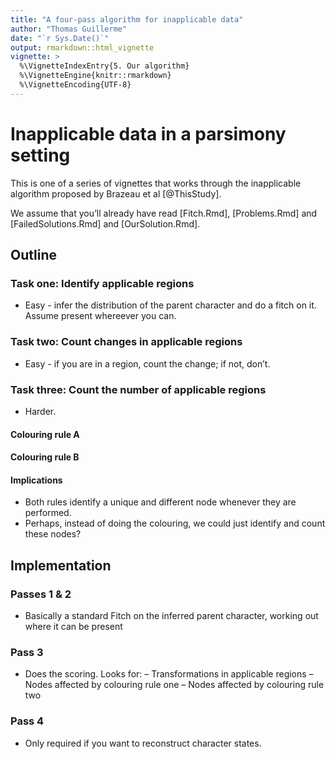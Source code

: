 ```yaml
---
title: "A four-pass algorithm for inapplicable data"
author: "Thomas Guillerme"
date: "`r Sys.Date()`"
output: rmarkdown::html_vignette
vignette: >
  %\VignetteIndexEntry{5. Our algorithm}
  %\VignetteEngine{knitr::rmarkdown}
  %\VignetteEncoding{UTF-8}
---
```


# Inapplicable data in a parsimony setting

This is one of a series of vignettes that works through the inapplicable algorithm proposed by Brazeau et al [@ThisStudy].

We assume that you'll already have read [Fitch.Rmd], [Problems.Rmd] and [FailedSolutions.Rmd] and [OurSolution.Rmd].

## Outline 
### Task one: Identify applicable regions
- Easy - infer the distribution of the parent character and do a fitch on it.  Assume present whereever you can.

### Task two: Count changes in applicable regions
- Easy - if you are in a region, count the change; if not, don't.

### Task three: Count the number of applicable regions
- Harder. 

#### Colouring rule A

#### Colouring rule B

#### Implications
- Both rules identify a unique and different node whenever they are performed.
- Perhaps, instead of doing the colouring, we could just identify and count these nodes?

## Implementation
### Passes 1 & 2
- Basically a standard Fitch on the inferred parent character, working out where it can be present

### Pass 3
- Does the scoring.  Looks for:
-- Transformations in applicable regions
-- Nodes affected by colouring rule one
-- Nodes affected by colouring rule two

### Pass 4
- Only required if you want to reconstruct character states.

